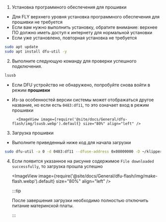 1. Установка программного обеспечения для прошивки

* Для FLY верхнего уровня установка программного обеспечения для прошивки не требуется
* Если вам нужно выполнить установку, обратите внимание: верхнее ПО должно иметь доступ к интернету для нормальной установки
* Если уже установлено, повторная установка не требуется

```bash
sudo apt update
sudo apt install dfu-util -y
```

2. Выполните следующую команду для проверки успешного подключения.

```bash
lsusb
```

* Если DFU устройство не обнаружено, попробуйте снова войти в режим **прошивки**
* Из-за особенностей версии системы может отображаться другое название, но если есть `0483:df11`, то это означает вход в режим прошивки


        <ImageView image={require('@site/docs/General/dfu-flash/img/lsusb.webp').default} size="80%" align="left" />    


3. Загрузка прошивки

* Выполните приведенный ниже код для начала загрузки
   
```bash
sudo dfu-util -a 0 -d 0483:df11 --dfuse-address 0x08000000 -D ~/klipper/out/klipper.bin
```

4. Если появится указанное на рисунке содержимое ``File downloaded successfully``, то загрузка прошла успешно

    <ImageView image={require('@site/docs/General/dfu-flash/img/make-flash.webp').default} size="80%" align="left" />    

    :::tip

    После завершения загрузки необходимо полностью отключить питание материнской платы.

    :::
